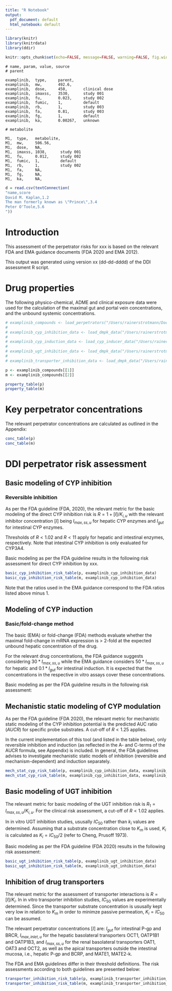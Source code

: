 ```yaml
---
title: "R Notebook"
output:
  pdf_document: default
  html_notebook: default
---
```


```r
library(knitr)
library(knitrdata)
library(ddir)

knitr::opts_chunk$set(echo=FALSE, message=FALSE, warning=FALSE, fig.width=4, fig.height=3, fig.align="center")
```

```data
# name, param, value, source
# parent

examplinib,  type,     parent,
examplinib,  mw,       492.6,
examplinib,  dose,     450,       clinical dose
examplinib,  imaxss,   3530,      study 001
examplinib,  fu,       0.023,     study 002
examplinib,  fumic,    1,         default
examplinib,  rb,       1,         study 003
examplinib,  fa,       0.81,      study 003
examplinib,  fg,       1,         default
examplinib,  ka,       0.00267,   unknown

# metabolite 

M1,  type,   metabolite,
M1,  mw,     506.56,
M1,  dose,   NA,        
M1,  imaxss, 1038,      study 001
M1,  fu,     0.012,     study 002
M1,  fumic,  1,         default
M1,  rb,     1,         study 002
M1,  fa,     NA,
M1,  fg,     NA,
M1,  ka,     NA,    
```


```r
d = read.csv(textConnection(
"name,score
David M. Kaplan,1.2
The man formerly known as \"Prince\",3.4
Peter O'Toole,5.6
"))
```

# Introduction

<!-- This is basic introductory text that should suffice in most cases. Feel free to change or extend but keep concise.
The version information should not be changed as it provides a back link to the script template. -->

This assessment of the perpetrator risks for xxx is based on the relevant FDA
and EMA guidance documents (FDA 2020 and EMA 2012).

This output was generated using version xx (dd-dd-dddd) of the DDI assessment
R script.


# Drug properties

The following physico-chemical, ADME and clinical exposure data were used for the
calculation of the maximal gut and portal vein concentrations, and the unbound
systemic concentrations. 

```r
# examplinib_compounds <- load_perpetrators("/Users/rainerstrotmann/Documents/Programming/R/ddir/tests/testthat/fixtures/compounds.csv")
# 
# examplinib_cyp_inhibition_data <- load_dmpk_data("/Users/rainerstrotmann/Documents/Programming/R/ddir/tests/testthat/fixtures/cyp-inhibition.csv")
# 
# examplinib_cyp_induction_data <- load_cyp_inducer_data("/Users/rainerstrotmann/Documents/Programming/R/ddir/tests/testthat/fixtures/cyp-induction.csv")
# 
# examplinib_ugt_inhibition_data <- load_dmpk_data("/Users/rainerstrotmann/Documents/Programming/R/ddir/tests/testthat/fixtures/ugt-inhibition.csv")
# 
# examplinib_transporter_inhibition_data <- load_dmpk_data("/Users/rainerstrotmann/Documents/Programming/R/ddir/tests/testthat/fixtures/transporter-inhibition.R")

p <- examplinib_compounds[[1]]
m <- examplinib_compounds[[2]]

property_table(p)
property_table(m)
```

# Key perpetrator concentrations

The relevant perpetrator concentrations are calculated as outlined in the
Appendix:

```r
conc_table(p)
conc_table(m)
```

# DDI perpetrator risk assessment

## Basic modeling of CYP inhibition

### Reversible inhibition

As per the FDA guideline (FDA, 2020), the relevant metric for the basic modeling of the direct CYP inhibition risk is $R=1+[I]/K_{i,u}$ with the relevant inhibitor concentration $[I]$ being $I_{max,ss,u}$ for hepatic CYP enzymes and $I_{gut}$ for intestinal CYP enzymes.

Thresholds of $R < 1.02$ and $R < 11$ apply for hepatic and intestinal enzymes, respectively. Note that intestinal CYP inhibition is only evaluated for CYP3A4.

Basic modeling as per the FDA guideline results in the following risk assessment for direct CYP inhibition by xxx.

```r
basic_cyp_inhibition_risk_table(p, examplinib_cyp_inhibition_data)
basic_cyp_inhibition_risk_table(m, examplinib_cyp_inhibition_data)
```

Note that the ratios used in the EMA guidance correspond to the FDA ratios listed above minus 1.

## Modeling of CYP induction

### Basic/fold-change method

The basic (EMA) or fold-change (FDA) methods evaluate whether the maximal fold-change in mRNA expression is > 2-fold at the expected unbound hepatic concentration of the drug.

For the relevant drug concentrations, the FDA guidance suggests considering $30*I_{max,ss,u}$ while the EMA guidance considers $50*I_{max,ss,u}$ for hepatic and $0.1*I_{gut}$ for intestinal induction. It is expected that the concentrations in the respective in vitro assays cover these concentrations.

Basic modeling as per the FDA guideline results in the following risk assessment:

## Mechanistic static modeling of CYP modulation

As per the FDA guideline (FDA 2020), the relevant metric for mechanistic static modeling of the CYP inhibition potential is the predicted AUC ratio ($AUCR$) for specific probe substrates. A cut-off of $R<1.25$ applies.
 
In the current implementation of this tool (and listed in the table below), only reversible inhibition and induction (as reflected in the A- and C-terms of the AUCR formula, see Appendix) is included. In general, the FDA guidelines advises to investigate mechanistic static models of inhibition (reversible and mechanism-dependent) and induction separately.

```r
mech_stat_cyp_risk_table(p, examplinib_cyp_inhibition_data, examplinib_cyp_induction_data)
mech_stat_cyp_risk_table(m, examplinib_cyp_inhibition_data, examplinib_cyp_induction_data)
```

## Basic modeling of UGT inhibition

The relevant metric for basic modeling of the UGT inhibition risk is $R_1=I_{max,ss,u}/K_{i,u}$. For the clinical risk assessment, a cut-off of $R<1.02$ applies.

In in vitro UGT inhibition studies, ususally $IC_{50}$ rather than $k_i$ values are determined. Assuming that a substrate concentration close to $K_m$ is used, $K_i$ is calculated as $K_i = IC_{50}/2$ (refer to Cheng, Prusoff 1973).
 
Basic modeling as per the FDA guideline (FDA 2020) results in the following risk assessment:

```r
basic_ugt_inhibition_risk_table(p, examplinib_ugt_inhibition_data)
basic_ugt_inhibition_risk_table(m, examplinib_ugt_inhibition_data)

```

## Inhibition of drug transporters

The relevant metric for the assessment of transporter interactions is $R=[I]/K_i$. In in vitro transporter inhibition studies, $IC_{50}$ values are experimentally determined. Since the transporter substrate concentration is ususally kept very low in relation to $K_m$ in order to minimze passive permeation, $K_i = IC_{50}$ can be assumed.

The relevant perpetrator concentrations $[I]$ are: $I_{gut}$ for intestinal P-gp and BRCR, $I_{max,inlet,u}$ for the hepatic basolateral transporters OCT1, OATP1B1 and OATP1B3, and $I_{max,ss,u}$ for the renal basolateral transporters OAT1, OAT3 and OCT2, as well as the apical transporters outside the intestinal mucosa, i.e., hepatic P-gp and BCRP, and MATE1, MATE2-k.

The FDA and EMA guidelines differ in their threshold definitions. The risk assessments according to both guidelines are presented below:

```r
transporter_inhibition_risk_table(p, examplinib_transporter_inhibition_data)
transporter_inhibition_risk_table(m, examplinib_transporter_inhibition_data)
```



